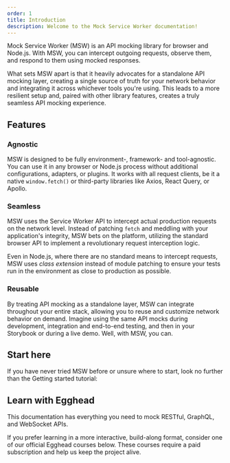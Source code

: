 ```yaml
---
order: 1
title: Introduction
description: Welcome to the Mock Service Worker documentation!
---
```



Mock Service Worker (MSW) is an API mocking library for browser and Node.js. With MSW, you can intercept outgoing requests, observe them, and respond to them using mocked responses.

What sets MSW apart is that it heavily advocates for a standalone API mocking layer, creating a single source of truth for your network behavior and integrating it across whichever tools you're using. This leads to a more resilient setup and, paired with other library features, creates a truly seamless API mocking experience.

## Features

### Agnostic

MSW is designed to be fully environment-, framework- and tool-agnostic. You can use it in any browser or Node.js process without additional configurations, adapters, or plugins. It works with all request clients, be it a native `window.fetch()` or third-party libraries like Axios, React Query, or Apollo.

### Seamless

MSW uses the Service Worker API to intercept actual production requests on the network level. Instead of patching `fetch` and meddling with your application's integrity, MSW bets on the platform, utilizing the standard browser API to implement a revolutionary request interception logic.

Even in Node.js, where there are no standard means to intercept requests, MSW uses _class extension_ instead of module patching to ensure your tests run in the environment as close to production as possible.

### Reusable

By treating API mocking as a standalone layer, MSW can integrate throughout your entire stack, allowing you to reuse and customize network behavior on demand. Imagine using the same API mocks during development, integration and end-to-end testing, and then in your Storybook or during a live demo. Well, with MSW, you can.

## Start here

If you have never tried MSW before or unsure where to start, look no further than the Getting started tutorial:


<PageCard
  url="/docs/getting-started"
  icon={WindowIcon}
  title="Getting started"
  description="Three steps to get started with Mock Service Worker."
/>

## Learn with Egghead

This documentation has everything you need to mock RESTful, GraphQL, and WebSocket APIs.

If you prefer learning in a more interactive, build-along format, consider one of our official Egghead courses below. These courses require a paid subscription and help us keep the project alive.


<div className="grid gap-10 md:grid-cols-2">
  <EggheadCourseBanner
    title="REST and GraphQL"
    description="Learn how to mock RESTful and GraphQL APIs by building a movie streaming app."
    courseUrl="https://egghead.io/courses/mock-rest-and-graphql-apis-with-mock-service-worker-8d471ece"
    thumbnailUrl={eggheadRestGraphQLCover.src}
  />
  <EggheadCourseBanner
    title="WebSockets"
    description="Learn how to mock WebSocket APIs by building your own chat."
    courseUrl="https://egghead.io/courses/mocking-websocket-apis-with-mock-service-worker-9933b7f5"
    thumbnailUrl={eggheadWebSocketsCover.src}
  />
</div>
